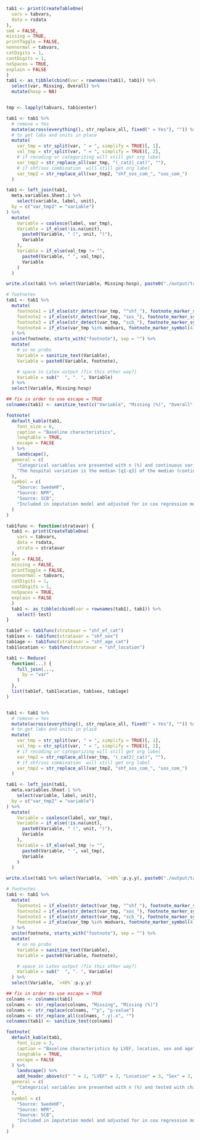 ```r

tab1 <- print(CreateTableOne(
  vars = tabvars,
  data = rsdata
),
smd = FALSE,
missing = TRUE,
printToggle = FALSE,
nonnormal = tabvars,
catDigits = 1,
contDigits = 1,
noSpaces = TRUE,
explain = FALSE
)
tab1 <- as_tibble(cbind(var = rownames(tab1), tab1)) %>%
  select(var, Missing, Overall) %>%
  mutate(hosp = NA)


tmp <- lapply(tabvars, tab1center)

tab1 <- tab1 %>%
  # remove = Yes
  mutate(across(everything(), str_replace_all, fixed(" = Yes"), "")) %>%
  # to get labs and units in place
  mutate(
    var_tmp = str_split(var, " = ", simplify = TRUE)[, 1],
    val_tmp = str_split(var, " = ", simplify = TRUE)[, 2],
    # if recoding or categorizing will still get org label
    var_tmp2 = str_replace_all(var_tmp, "(_cat2|_cat)", ""),
    # if shf/sos combination  will still get org label
    var_tmp2 = str_replace_all(var_tmp2, "shf_sos_com_", "sos_com_")
  )

tab1 <- left_join(tab1,
  meta.variables.Sheet.1 %>%
    select(variable, label, unit),
  by = c("var_tmp2" = "variable")
) %>%
  mutate(
    Variable = coalesce(label, var_tmp),
    Variable = if_else(!is.na(unit),
      paste0(Variable, " (", unit, ")"),
      Variable
    ),
    Variable = if_else(val_tmp != "",
      paste0(Variable, " ", val_tmp),
      Variable
    )
  )

write.xlsx(tab1 %>% select(Variable, Missing:hosp), paste0("./output/tabs/tab1_", Sys.Date(), ".xlsx"), rowNames = FALSE, overwrite = TRUE)

# footnotes
tab1 <- tab1 %>%
  mutate(
    footnote1 = if_else(str_detect(var_tmp, "^shf_"), footnote_marker_symbol(1), ""),
    footnote2 = if_else(str_detect(var_tmp, "sos_"), footnote_marker_symbol(2), ""),
    footnote3 = if_else(str_detect(var_tmp, "scb_"), footnote_marker_symbol(3), ""),
    footnote4 = if_else(var_tmp %in% modvars, footnote_marker_symbol(4), "")
  ) %>%
  unite(footnote, starts_with("footnote"), sep = "") %>%
  mutate(
    # so no probs
    Variable = sanitize_text(Variable),
    Variable = paste0(Variable, footnote),

    # space in Latex output (fix this other way?)
    Variable = sub("  ", ". ", Variable)
  ) %>%
  select(Variable, Missing:hosp)

## fix in order to use escape = TRUE
colnames(tab1) <- sanitize_text(c("Variable", "Missing (%)", "Overall", "Hospital variation median [q1-q3]"))

footnote(
  default_kable(tab1,
    font_size = 6,
    caption = "Baseline characteristics",
    longtable = TRUE,
    escape = FALSE
  ) %>%
    landscape(),
  general = c(
    "Categorical variables are presented with n (%) and continuous variables with median [q1-q3].",
    "The hospital variation is the median [q1-q3] of the median (continuous variables) or proportion (categorical variables)."
  ),
  symbol = c(
    "Source: SwedeHF",
    "Source: NPR",
    "Source: SCB",
    "Included in imputation model and adjusted for in cox regression models."
  )
)
```

```r

tab1func <- function(stratavar) {
  tab1 <- print(CreateTableOne(
    vars = tabvars,
    data = rsdata,
    strata = stratavar
  ),
  smd = FALSE,
  missing = FALSE,
  printToggle = FALSE,
  nonnormal = tabvars,
  catDigits = 1,
  contDigits = 1,
  noSpaces = TRUE,
  explain = FALSE
  )
  tab1 <- as_tibble(cbind(var = rownames(tab1), tab1)) %>%
    select(-test)
}

tab1ef <- tab1func(stratavar = "shf_ef_cat")
tab1sex <- tab1func(stratavar = "shf_sex")
tab1age <- tab1func(stratavar = "shf_age_cat")
tab1location <- tab1func(stratavar = "shf_location")

tab1 <- Reduce(
  function(...) {
    full_join(...,
      by = "var"
    )
  },
  list(tab1ef, tab1location, tab1sex, tab1age)
)


tab1 <- tab1 %>%
  # remove = Yes
  mutate(across(everything(), str_replace_all, fixed(" = Yes"), "")) %>%
  # to get labs and units in place
  mutate(
    var_tmp = str_split(var, " = ", simplify = TRUE)[, 1],
    val_tmp = str_split(var, " = ", simplify = TRUE)[, 2],
    # if recoding or categorizing will still get org label
    var_tmp2 = str_replace_all(var_tmp, "(_cat2|_cat)", ""),
    # if shf/sos combination  will still get org label
    var_tmp2 = str_replace_all(var_tmp2, "shf_sos_com_", "sos_com_")
  )

tab1 <- left_join(tab1,
  meta.variables.Sheet.1 %>%
    select(variable, label, unit),
  by = c("var_tmp2" = "variable")
) %>%
  mutate(
    Variable = coalesce(label, var_tmp),
    Variable = if_else(!is.na(unit),
      paste0(Variable, " (", unit, ")"),
      Variable
    ),
    Variable = if_else(val_tmp != "",
      paste0(Variable, " ", val_tmp),
      Variable
    )
  )

write.xlsx(tab1 %>% select(Variable, `>40%`:p.y.y), paste0("./output/tabs/tab1_stratified_", Sys.Date(), ".xlsx"), rowNames = FALSE, overwrite = TRUE)

# footnotes
tab1 <- tab1 %>%
  mutate(
    footnote1 = if_else(str_detect(var_tmp, "^shf_"), footnote_marker_symbol(1), ""),
    footnote2 = if_else(str_detect(var_tmp, "sos_"), footnote_marker_symbol(2), ""),
    footnote3 = if_else(str_detect(var_tmp, "scb_"), footnote_marker_symbol(3), ""),
    footnote4 = if_else(var_tmp %in% modvars, footnote_marker_symbol(4), "")
  ) %>%
  unite(footnote, starts_with("footnote"), sep = "") %>%
  mutate(
    # so no probs
    Variable = sanitize_text(Variable),
    Variable = paste0(Variable, footnote),

    # space in Latex output (fix this other way?)
    Variable = sub("  ", ". ", Variable)
  ) %>%
  select(Variable, `>40%`:p.y.y)

## fix in order to use escape = TRUE
colnams <- colnames(tab1)
colnams <- str_replace(colnams, "Missing", "Missing (%)")
colnams <- str_replace(colnams, "^p", "p-value")
colnams <- str_replace_all(colnams, ".y|.x", "")
colnames(tab1) <- sanitize_text(colnams)

footnote(
  default_kable(tab1,
    font_size = 3,
    caption = "Baseline characteristics by LVEF, location, sex and age",
    longtable = TRUE,
    escape = FALSE
  ) %>%
    landscape() %>%
    add_header_above(c(" " = 1, "LVEF" = 3, "Location" = 3, "Sex" = 3, "Age" = 3)),
  general = c(
    "Categorical variables are presented with n (%) and tested with chi-square test and continuous variables with median [q1-q3] and tested with Kruskal-Wallis test."
  ),
  symbol = c(
    "Source: SwedeHF",
    "Source: NPR",
    "Source: SCB",
    "Included in imputation model and adjusted for in cox regression models."
  )
)
```

